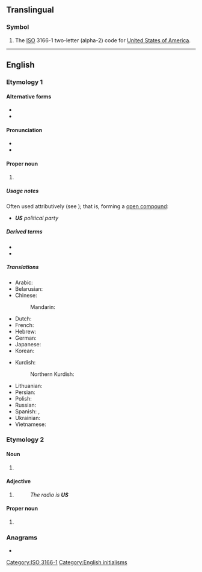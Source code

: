 {{also|Appendix:Variations of "us"}}
==Translingual==

===Symbol===
{{head|mul|symbol}}

# The [[ISO]] 3166-1 two-letter (alpha-2) code for [[United States of America]].

[[Category:ISO 3166-1]]

----

==English==

===Etymology 1===

====Alternative forms====
* {{l|en|U.S.}}
* {{l|en|U. S.}}

====Pronunciation====
* {{IPA|en|/juː.ɛs/}}
* {{audio|en|LL-Q1860 (eng)-Back ache-US.wav|Audio (UK)}}

====Proper noun====
{{en-proper noun}}

# {{initialism of|en|United States}}
#: {{ux|en|[[ICANN]] is based in the '''US'''.}}
#: {{ux|en|legal residents of the 48 [[contiguous]] '''US''' and [[DC]]}}

=====Usage notes=====
Often used attributively (see {{ll|en|attributive noun}}); that is, forming a [[open compound]]:
* '''''US''' political party''

=====Derived terms=====
* {{l|en|US-ian}}
* {{l|en|US American}}

=====Translations=====
{{trans-top-also|abbreviation of United States|USA}}
* Arabic: {{not used|ar}}
* Belarusian: {{not used|be}}
* Chinese:
*: Mandarin: {{not used|cmn}}
* Dutch: {{t+|nl|VS|m-p}}
* French: {{t+|fr|EU|m-p}}
* Hebrew: {{not used|he}}
* German: {{t+|de|US-}} {{q|in compounds}}
* Japanese: {{not used|ja}}
* Korean: {{not used|ko}}
{{trans-mid}}
* Kurdish:
*: Northern Kurdish: {{t|kmr|AY}}
* Lithuanian: {{t+|lt|JAV|f}}
* Persian: {{not used|fa}}
* Polish: {{t|pl|St.Zj.|m-p}}
* Russian: {{not used|ru}}
* Spanish: {{t+|es|EE. UU.|m-p}}, {{t+|es|EU|m-p}}
* Ukrainian: {{not used|uk}}
* Vietnamese: {{not used|vi}}
{{trans-bottom}}

===Etymology 2===

====Noun====
{{en-noun}}

# {{lb|en|psychology}} {{initialism of|en|[[unconditioned]] [[stimulus]]}}
#: {{cot|en|CS}}

====Adjective====
{{en-adj|?}}

# {{abbreviation of|en|unserviceable}}
#: ''The radio is '''US''' ''

====Proper noun====
{{en-proper noun}}

# {{initialism of|en|Upper Sorbian}}

===Anagrams===
* {{anagrams|en|a=su|SU|Su}}

[[Category:English initialisms]]